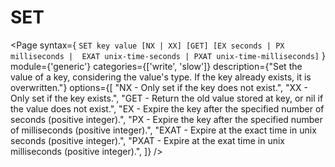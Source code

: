 # SET

<Page
  syntax={
  `SET key value [NX | XX] [GET] [EX seconds | PX milliseconds | 
EXAT unix-time-seconds | PXAT unix-time-milliseconds]`
  }
  module={'generic'}
  categories={['write', 'slow']}
  description={"Set the value of a key, considering the value's type. If the key already exists, it is overwritten."}
  options={[
    "NX - Only set if the key does not exist.",
    "XX - Only set if the key exists.",
    "GET - Return the old value stored at key, or nil if the value does not exist.",
    "EX - Expire the key after the specified number of seconds (positive integer).",
    "PX - Expire the key after the specified number of milliseconds (positive integer).",
    "EXAT - Expire at the exact time in unix seconds (positive integer).",
    "PXAT - Expire at the exat time in unix milliseconds (positive integer).",
  ]}
/>
